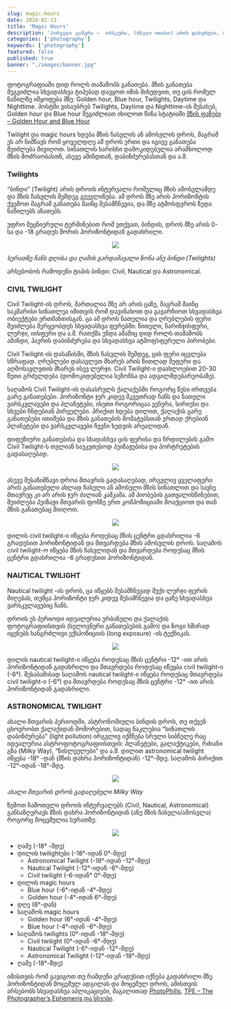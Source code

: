 ```yaml
---
slug: magic-hours
date: 2018-02-13
title: 'Magic Hours'
description: 'პირველი კამერა –  ობსკურა, (ბნელი ოთახი) არის დახურული, ბნელი ყუთი, რომელშიც სინათლე მხოლოდ ერთი პატარა ნახვრეტით შედის. გამოსახულება რომელიც ამ ნახვრეტით შედის, ჩნდება ნახვრეტიტს საპირისპირო კედელზე.'
categories: ['photography']
keywords: ['photography']
featured: false
published: true
banner: "./images/banner.jpg"
---
```


ფოტოგრაფიაში დიდ როლს თამაშობს განათება. მზის განათება შეგვიძლია სხვადასხვა  ტიპებად დავყოთ იმის მიხედვით, თუ ცის რომელ ნაწილზე იმყოფება მზე: Golden hour, Blue hour, Twilights, Daytime და Nighttime. პოსტში ვისაუბრებ Twilights, Daytime და Nighttime-ის შესახებ, Golden hour და Blue hour შეგიძლიათ იხილოთ წინა სტატიაში [მზის ფაზები – Golden Hour and Blue Hour](/sunlight-phases)

Twilight და magic hours ხდება მზის ჩასვლის ან ამოსვლის დროს,  მაგრამ ეს არ ნიშნავს რომ ყოველდღე ამ დროს ერთი და იგივე განათება შეიძლება მივიღოთ. სინათლის ხარისხი დამოკიდებულია არამხოლოდ მზის მოძრაობასთნ, ასევე ამინდთან, დაბინძურებასთან და ა.შ.

### Twilights

“ბინდი” (Twilight) არის დროის ინტერვალი რომელიც მზის ამოსვლამდე და მზის ჩასვლის შემდეგ გვევლინება. ამ დროს მზე არის ჰორიზონტის ქვემოთ მაგრამ განათება მაინც შესამჩნევია, და მზე ატმოსფეროს ზედა ნაწილებს ანათებს.

უფრო მეცნიერული ტერმინებით რომ ვთქვათ, ბინდის, დროს მზე არის 0-სა და -18 გრადუს შორის ჰორიზონტიდან გადახრილი.

<p align="middle">
  <img src="https://zolianipanda.files.wordpress.com/2018/02/photopills3.jpg" />
</p>

*სურათზე ჩანს დღისა და ღამის გარდამავალი ზონა ანუ ბინდი (Twilights)*

არსებობოს რამოდენი ტიპის ბინდი: Civil, Nautical და Astronomical.

### CIVIL TWILIGHT

Civil Twilight-ის დროს, მართალია მზე არ არის ცაზე, მაგრამ მაინც საკმარისი სინათლეა იმითვის რომ დავინახოთ და გავარჩიოთ სხვადასხვა ობიექტები ერთმანთისგან. ცა ამ დროს ნათელია და ღრუბლების ფერი შეიძლება მერყეობდეს სხვადასხვა ფერებში: წითელი, ნარინჯისფერი, ლურჯი, იისფერი და ა.შ. რათქმა უნდა ამაშიც დიდ როლს თამაშობს ამინდი, ჰაერის დაბინძურება და სხვადასხვა ატმოფსფერული პირობები.

Civil Twilight-ის დასაწისში, მზის ჩასვლის შემდეგ, ცის ფერი იცვლება სწრაფად. ღრუბლები დასავლეთ მხარეს არის წითლად შეფერი და აღმოსავლეთის მხარეს ისევ ლურჯი. Civil Twilight-ი დაახლოებით 20-30 წუთი გრძელდება (დომოკიდებულია სეზონსა და ადგილმდებარეობაზე).

საღამოს  Civil Twilight-ის დასასრულს ქალაქებში როგორც წესი ირთვება გარე განათებები. ჰორიზონტი ჯერ კიდევ მკვეთრად ჩანს და ნათელი ვარსკვლავები და პლანეტები, ისეთი როგორიცაა ვენერა, სირიუსი და სხვები ჩნდებიან პირველები. პრიქით ხდება დილით, ქალაქის გარე განათებები ითიშება და მზის განათების მომატებსთან ერთად ქრებიან პლანეტები და ვარსკვლავები ჩვენი ხედვის არეალიდან.

დიფუზიური განათებისა და სხადასხვა ცის ფერისა და ჩრდილების გამო  Civil Twilight-ს თვლიან საუკეთესოდ პეიზაჟებისა და პორტრეტების გადასაღებად.

<p align="middle">
  <img src="https://zolianipanda.files.wordpress.com/2018/02/photopills5.jpg" />
</p>

ასევე შესანიშნავი დროა მთავრის გადასაღებად, ირგვლივ ყველაფერი არის განათებული ახლად ჩასული ან ამოსული მზის სინათლით და სავსე მთავრეც კი არ არის ჯერ ძალიან კაშკაშა. ამ პიობების გათვალისწინებით, შეიძლება პეიზაჟი მთვარის ფონზე ერთ კომპოზიციაში მოაქციოთ და თან მზის განათებაც მიიღოთ.

<p align="middle">
  <img src="https://zolianipanda.files.wordpress.com/2018/02/photopills7.jpg" />
</p>
დილის civil twilight-ი იწყება როდესაც მზის ცენტრი გდახრილია -6 გრადუსით ჰორიზონტიდან და მთვარდება მზის ამოსვლის დროს. საღამოს civil twilight-ო იწყება მზის ჩასვლიდან და მთვარდება როდესაც მზის ცენტრი გდახრილია -6 გრადუსით ჰორიზონტიდან.

### NAUTICAL TWILIGHT

Nautical twilight -ის დროს, ცა იწყებს შესამჩნევად მუქი ლურჯი ფერის მიღებას, თუმცა ჰორიზონტი ჯერ კიდევ შესამჩნევია და ცაზე სხვადასხვა ვარსკვლავებიც ჩანს.

დროის ეს პერიოდი იდეალურია ურბანული და ქალაქის ფოტოგრაფიისთვის (ხელოვნური განათებების გამო) და ზოგი ხშირად იყენებს ხანგრძლივი ექსპოზიციის (long exposure) -ის ტექნიკას.

<p align="middle">
  <img src="https://zolianipanda.files.wordpress.com/2018/02/photopills8.jpg" />
</p>

დილის nautical twilight-ი იწყება როდესაც მზის ცენტრი -12° -ით არის ჰორიზონტიდან გადახრილი და მთავრდება როდესაც იწეყბა civil twilight-ი (-6°). შესაბამისად საღამოს nautical twilight-ი იწყება როდესაც მთავრდება civil twilight-ი (-6°) და მთავრდება როდესაც მზის ცენტრი -12° -ით არის ჰორიზონტიდან გადახრილი.

### ASTRONOMICAL TWILIGHT

ახალი მთვარის პერიოდში, ასტრონომიული ბინდის დროს, თუ თქვენ ცხოვრობთ ქალაქიდან მოშორებით, სადაც ნაკლებია “სინათლის დაბინძურება” (light pollution) ირგვლივ იქმნება სრული სიბნელე რაც იდეალურია ასტროფოტოგრაფიისთვის: პლანეტები, გალაქტიკები, რძიანი გზა (Milky Way), “ნისლეულები” და ა.შ.
დილით  astronomical twilight იწყება -18° -დან (მზის დახრა ჰორიზონტიდან) -12°-მდე. საღამოს პირიქით -12°-იდან -18°-მდე.

<p align="middle">
  <img src="https://zolianipanda.files.wordpress.com/2018/02/photopills10-1.jpg" />
</p>

*ახალი მთვარის დროს გადაღებული Milky Way*
 

ზემოთ ჩამოთვლი დროის ინტერვალებს (Civil, Nautical, Astronomical) განსაზღვრავს მზის დახრა ჰორიზონტიდან (ანუ მზის ჩასვლა/ამოსვლა) როგორც მოცემულია სურათზე:

<p align="middle">
  <img src="https://zolianipanda.files.wordpress.com/2018/02/photopills2.jpg" />
</p>

 

- ღამე (-18° -მდე)
- დილის  twilightები (-18°-იდან 0°-მდე)
  - Astronomical Twilight (-18°-იდან    -12°-მდე)
  - Nautical Twilight (-12°-იდან    -6°-მდე)
  - Civil twilight (-6-იდან°   0°-მდე)
- დილის magic hours
  - Blue hour (-6°-იდან -4°-მდე)
  - Golden hour (-4°-იდან 6°-მდე)
- დღე (6°-დან)
- საღამოს magic hours
  - Golden hour (6°-იდან -4°-მდე)
  - Blue hour (-4°-იდან -6°-მდე)
- საღამოს twilights (0°-იდან -18°-მდე)
  - Civil twilight (0°-იდან -6°-მდე)
  - Nautical Twilight (-6°-იდან -12°-მდე)
  - Astronomical Twilight (-12°-იდან -18°-მდე)
- ღამე (-18°-მდე)
 

იმისთვის რომ გავიგოთ თუ რამდენი გრადუსით იქნება გადახრილი მზე ჰორიზონტიდან მოცემულ ადგილას და მოცემულ დროს, ამისთვის არსებობს სხვადასხვა აპლიკაციები, მაგალითად [PhotoPhills](https://www.photopills.com/), [TPE – The Photographer’s Ephemeris და სხვები](https://photoephemeris.com/).
